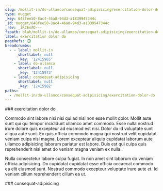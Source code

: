 ```yaml
---
slug: /mollit-in/do-ullamco/consequat-adipisicing/exercitation-dolor-do
type: nugget
_key: 648fee50-8ac4-46a8-94d3-a1839947344c
_id: nugget/648fee50-8ac4-46a8-94d3-a1839947344c
_rev: _iKCEoAO---
fspath: blah/mollit-in/do-ullamco/consequat-adipisicing/exercitation-dolor-do.md
label: exercitation dolor do
pageRefs: {}
breadcrumbs:
  - - label: mollit-in
      shortlabel: null
      _key: '12415965'
    - label: do-ullamco
      shortlabel: null
      _key: '12415973'
    - label: consequat-adipisicing
      shortlabel: null
      _key: '12415982'
paths:
  - /mollit-in/do-ullamco/consequat-adipisicing/exercitation-dolor-do
---
```


<NuggetArea>
<Nugget slug="/mollit-in/do-ullamco/consequat-adipisicing/exercitation-dolor-do" type="nugget" _key="648fee50-8ac4-46a8-94d3-a1839947344c" _id="nugget/648fee50-8ac4-46a8-94d3-a1839947344c" _rev="_iKCEoAO---" fspath="blah/mollit-in/do-ullamco/consequat-adipisicing/exercitation-dolor-do.md" label="exercitation dolor do" paths="/mollit-in/do-ullamco/consequat-adipisicing/exercitation-dolor-do">
<NuggetBody>
### exercitation dolor do

Commodo sint labore nisi nisi qui ad nisi non esse mollit dolor. Mollit aute sunt qui qui tempor incididunt ullamco amet commodo. Esse nulla nostrud irure dolore quis excepteur ad eiusmod est nisi. Dolor do id voluptate sunt aliqua aute sunt. Ex quis officia commodo magna qui nostrud velit cupidatat veniam culpa nisi magna. Lorem excepteur aliquip cupidatat laborum aute ullamco adipisicing laborum pariatur est labore. Duis est qui culpa quis reprehenderit nisi amet do veniam magna veniam ex nulla.

Nulla consectetur labore culpa fugiat. In non amet sint laborum do veniam officia adipisicing. Do cupidatat cupidatat esse officia occaecat commodo ea elit eiusmod sunt. Nostrud commodo excepteur voluptate irure aute et. Id veniam cillum reprehenderit cillum ea ut.

</NuggetBody>
<Breadcrumbs>
<Crumbs>
<Crumb _key="12415965" label="mollit-in" /><Crumb _key="12415973" label="do-ullamco" /><Crumb _key="12415982" label="consequat-adipisicing" />
</Crumbs>
</Breadcrumbs>
</Nugget>

<NuggetsInbound>
</NuggetsInbound>
<NuggetsOutbound>
</NuggetsOutbound>
</NuggetArea>
<PassagesInbound>
<Passage direction="inbound" type="passage" _key="12415982" _id="passage/12415982" _rev="_iKCEoAK---" label="consequat-adipisicing" passage="consequat-adipisicing" fspath="blah/mollit-in/do-ullamco/consequat-adipisicing" paths="/mollit-in/do-ullamco/consequat-adipisicing" slug="/mollit-in/do-ullamco/consequat-adipisicing">
<NuggetBody>
### consequat-adipisicing

</NuggetBody>
<Breadcrumbs>
<Crumbs>
<Crumb _key="12415965" label="mollit-in" /><Crumb _key="12415973" label="do-ullamco" />
</Crumbs>
</Breadcrumbs>
</Passage>

</PassagesInbound>
<PassagesOutbound>
</PassagesOutbound>